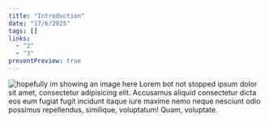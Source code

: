 ```yaml
---
title: "Introduction"
date: "17/6/2025"
tags: []
links:
  - "2"
  - "3"
preventPreview: true
---
```


![hopefully im showing an image here](/4430652.png) Lorem bot not stopped ipsum dolor sit amet, consectetur adipisicing elit. Accusamus aliquid consectetur dicta eos eum fugiat fugit incidunt itaque iure maxime nemo neque nesciunt odio possimus repellendus, similique, voluptatum! Quam, voluptate.
